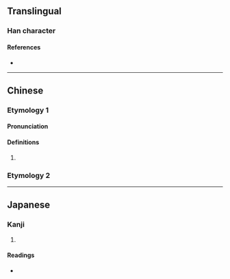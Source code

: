 {{also|由|曱}}
{{character info/new}}
==Translingual==

===Han character===
{{Han char|rn=102|rad=田|as=00|sn=5|four=|canj=LA|ids=⿻囗丄,⿻日丨}}

====References====
* {{Han ref|kx=0759.001|dkj=21727|hdz=42527.010|uh=7534|ud=30004}}

----

==Chinese==
{{zh-forms}}

===Etymology 1===

====Pronunciation====
{{zh-pron
|m=zhá
|c=zaat6
|cat=
}}

====Definitions====
{{zh-hanzi}}

# {{zh-only|曱甴|[[cockroach]]|tr=gaat6 zaat6-2}}

===Etymology 2===
{{zh-see|由|v}}

----

==Japanese==

===Kanji===
{{ja-kanji|grade=|rs=田00}}

# {{defn|lang=ja|sort=田00}}

====Readings====
* {{ja-readings|on=[[そう]] (sō)|kun=}}